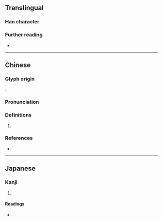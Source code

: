 {{character info}}
==Translingual==

===Han character===
{{Han char|rn=38|rad=女|as=08|sn=11|four=43481|canj=VJMO,XVJMO|ids=⿰女定}}

===Further reading===
* {{Han ref|kx=0265.040|dkj=06422|hdz=21061.130|uh=5A5D|ud=23133|bh=D4DE|bd=54494}}

----

==Chinese==
{{zh-forms}}

===Glyph origin===
{{Han compound|女|定|c1=s|c2=p|t1=woman|ls=psc}}.

===Pronunciation===
{{zh-pron
|m=diàn
|c=din6
|mc=y
|oc=y
|cat=
}}

===Definitions===
{{head|zh|Han character}}

# {{rfdef|zh}}

===References===
* {{R:yue:Hanzi}}

----

==Japanese==

===Kanji===
{{ja-kanji|grade=|rs=女08}}

# {{rfdef|ja|sort=女08}}

====Readings====
* {{ja-readings|on=[[てん]] (ten), [[でん]] (den)|kun=}}
